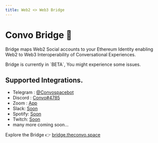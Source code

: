 ---
title: Web2 <> Web3 Bridge
---

# Convo Bridge 🌉

Bridge maps Web2 Social accounts to your Ethereum Identity enabling Web2 to Web3 Interoperability of Conversational Experiences.

<Callout emoji="⚠️">
    Bridge is currently in `BETA`, You might experience some issues.
</Callout>

## Supported Integrations.
- Telegram : [@Convospacebot](https://t.me/Convospacebot)
- Discord : [Convo#4785](https://discord.com/api/oauth2/authorize?client_id=874563415228702751&permissions=105763687488&scope=bot)
- Zoom : [App](https://marketplace.zoom.us/apps/WsWfgkCUSFKf41LdFQPCYg)
- Slack: [Soon]()
- Spotify: [Soon]()
- Twitch: [Soon]()
- many more coming soon...

Explore the Bridge 👉 [bridge.theconvo.space](https://bridge.theconvo.space/)

<CommentBox threadId="bridge" />
